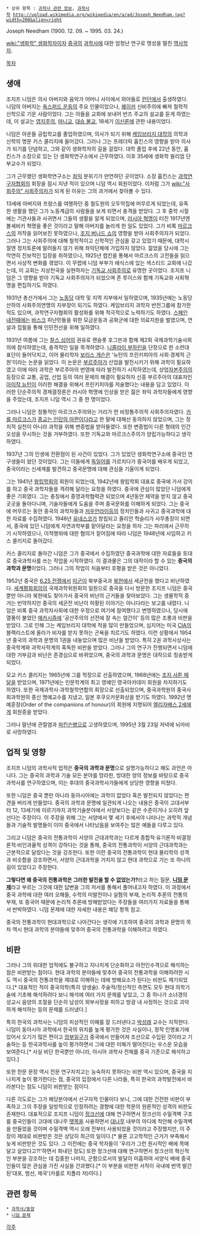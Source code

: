  * 상위 항목 : [[과학사 관련 정보]], [[과학사학]] http://upload.wikimedia.org/wikipedia/en/a/ad/Joseph_Needham.jpg?width=200&align=right
Joseph Needham  (1900. 12. 09. ~ 1995. 03. 24.)

[[wiki:"생화학" 생화학자]]이자 [[중국]]의 [[과학사]]에 대한 엄청난 연구로 명성을 떨친 [[역사학자]].

[[목차]]
== 생애 ==
조지프 니덤은 의사 아버지와 음악가 어머니 사이에서 외아들로 [[런던]]에서 출생하였다.
니덤의 아버지는 [[옥스퍼드 운동]]의 주요 인물이었으나, [[퀘이커]] 신비주의에 빠져 철학적 신학으로 기운 사람이었다. 그는 아들을 교회에 보내어 반즈 주교의 설교를 듣게 하였는데, 이 설교는 [[영지주의]], [[마니교]], [[대승 불교]], 18세기 [[이신론]]에 관한 내용이었다.

니덤은 아운들 공립학교를 졸업하였으며, 의사가 되기 위해 [[케임브리지 대학]]의 의학과 신학의 명문 키스 콜리지에 들어갔다. 그러나 그는 프레더릭 홉킨스의 영향을 받아 의사가 되기를 단념하고, 그와 같이 생화학자의 길을 걸었다. 대학 졸업 후에 22년 동안, 홉킨스가 소장으로 있는 단 생화학연구소에서 근무하였다. 이후 35세에 생화학 윌리엄 단 부교수가 되었다.

그가 근무했던 생화학연구소는 [[좌익]] 분위기가 만연하던 곳이었다. 소장 홉킨스는 [[과학연구자협회]]의 회장을 잠시 지낸 적이 있으며 니덤 역시 회원이었다. 이처럼 그가 [[wiki:"사회주의" 사회주의자]]가 되게 된 이유는 그의 과거에서 찾아볼 수 있다.

13세에 아버지와 프랑스를 여행하던 중 철도원의 오두막집에 머무르게 되었는데, 유족한 생활을 했던 그가 노동계급의 사람들을 보게 되면서 충격을 받았다. 그 후 중학 시절에는 기관사들과 사귀면서 그들의 생활을 알게 되었으며, [[러시아 혁명]]이 터진 1917년엔 볼셰비키 혁명을 좋은 것이라고 말해 아버지를 놀라게 한 일도 있었다. 그가 비록 [[마르크스]]의 저작을 읽어보진 못하였으나, [[조지 버나드 쇼]]의 영향을 받아 사회주의자가 되었다. 그러나 그는 사회주의에 대해 철학적이고 신학적인 관심을 갖고 있었기 때문에, 대학시절엔 정치토론에 말려들지 않기 위해 좌익단체에 가입하지 않았다. 젊었을 당시에 그는 막연히 진보적인 입장을 취하였으나, 1925년 랩킨을 통해서 마르크스의 고전들을 읽으면서 사상적 변화를 겪었다. 이 무렵에 니덤 부부가 에식스에 있는 색스티드 교회에 나갔는데, 이 교회는 지상천국을 실현하자는 [[기독교 사회주의]]로 유명한 곳이었다. 조지프 니덤은 그 영향을 받아 기독교 사회주의자가 되었으며 존 루이스와 함께 기독교와 사회혁명을 편집하기도 하였다.

1931년 총선거에서 그는 [[노동당]] 대학 및 지역 지부에서 일하였으며, 1935년에는 노동당 산하의 사회주의연맹의 지부장이 되기도 하였다. 케임브리지 과학자 반전그룹에 참가한 적도 있으며, 과학연구자협회의 활성화를 위해 적극적으로 노력하기도 하였다. [[스페인 내전]]때에는 [[바스크]] 피난민들을 위한 모금운동과 공화군에 대한 의료지원을 벌였으며, 연설과 집필을 통해 인민전선을 위해 일하였다.

1931년 여름에 그는 [[찰스 싱어]]의 권유로 랜슬롯 호그븐과 함께 제2회 국제과학기술사회의에 참석하였는데, 충격적인 일을 목격하였다. [[니콜라이 부하린]]을 단장으로 한 소련대표단이 들어닥치고, 이어 물리학자 [[보리스 게슨]]은 '뉴턴의 프린키피아의 사회·경제적 근원'이라는 논문을 읽었다. 이 논문은 [[부르주아]]가 산업을 발전시키기 위해 과학이 필요하였고 이에 따라 과학은 부르주아의 번영에 따라 발전하기 시작하였는데, 상업[[자본주의]]의 등장으로 교통, 공업, 산업 등의 여러 문제의 해결이 필요하자 신흥 부르주아의 대표자인 [[아이작 뉴턴]]이 이러한 해결을 위해서 프린키피아를 저술했다는 내용을 담고 있었다. 이러한 단순주의적 경제결정론은 러시아 혁명에 인상을 받은 젊은 좌익 과학자들에게 영향을 주었는데, 조지프 니덤 역시 그 중 한 명이었다.

그러나 니덤은 정통적인 마르크스주의와는 거리가 먼 비정통주의적 사회주의자였다. [[카를 마르크스]]가 [[종교는 인민의 아편이다]]라고 한 말에 대해선 동의하지 않았으며, 그는 정치적 실천이 아니라 과학을 위해 변증법을 받아들였다. 또한 변증법이 다른 형태의 인간 오성을 무시하는 것을 거부하였다. 또한 기독교와 마르크스주의가 양립가능하다고 생각하였다.

1937년 그의 인생에 전환점이 된 사건이 있었다. 그가 있었던 생화학연구소에 중국인 연구생들이 왔던 것이었다. 그는 이들에게 [[독일어]]를 가르치다가 중국어를 배우게 되었고, 중국이라는 신세계를 발견하고 중국문명에 대해 관심을 기울이게 되었다.

그는 1941년 [[왕립학회]]의 회원이 되었는데, 1942년에 왕립학회 대표로 중국에 가서 강의를 하고 중국 과학자들을 격려해 달라는 요청을 하였다. 중국에 관심이 많았던 니덤에게 좋은 기회였다. 그는 충칭에서 중영과학협력관 되었으며 4년동안 제약을 받지 않고 중국 곳곳을 돌아다니며, 기술자들에게 도움을 주며 중국문화를 이해하게 되었다. 그는 중국에 머무르는 동안 중국의 과학자들과 [[저우언라이]]등의 정치인들과 사귀고 중국과학에 대한 자료를 수집하였다. 1946년 [[유네스코]]가 창립되고 줄리안 헉슬리가 사무총장이 되면서, 중국에 있던 니덤에게 자연과학부를 맡아달라는 요청을 하자 그는 파리에서 근무하기 시작하였으나, 이적행위에 대한 혐의가 짙어짐에 따라 니덤은 1948년에 사임하고 키스 콜리지로 돌아갔다.

키스 콜리지로 돌아간 니덤은 그가 중국에서 수집하였던 중국과학에 대한 자료들을 토대로 중국과학사를 쓰는 작업을 시작하였다. 이 결과물은 그의 대작이라 할 수 있는 '''중국의 과학과 문명'''이었다. 그러나 그의 작업이 처음부터 호평을 받은 것은 아니었다.

1952년 중국은 [[6.25 전쟁]]에서 [[미군]]이 북부중국과 [[북한]]에서 세균전을 했다고 비난하였다. [[세계평화회의]]의 국제과학위원회의 일원으로 중국을 다시 방문한 조지프 니덤은 중국 뿐만 아니라 북한에도 찾아가서 중국의 비난의 근거들을 찾아보았다. 그는 생물학적 증거는 빈약하지만 중국의 세균전 비난이 허황된 이야기는 아니다라는 보고를 내렸다. 니덤은 비록 중국 과학자사회에 대한 우정으로 여기에 참여했다고 변명하였으나, 당시에 열풍이 불었던 [[매카시즘]]에 '공산주의의 선전에 잘 속는 얼간이' 등의 많은 조롱과 비판을 받았다. 그로 인해 그는 케임브리지 대학에 적을 많이 만들었으며, 심지어는 미국 [[CIA]]의 블랙리스트에 올라가 비자를 받지 못하는 곤욕을 치르기도 하였다. 이런 상황에서 1954년 중국의 과학과 문명의 1권을 내놓았으며 많은 비난을 받았다. 특히 2권 과학사상사는 중국학계와 과학사학계의 혹독한 비판을 받았다. 그러나 그의 연구가 진행되면서 니덤에 대한 거부감과 비난은 존경심으로 바뀌었으며, 중국의 과학과 문명은 대작으로 칭송받게 되었다.

모교 키스 콜리지는 1965년에 그를 학장으로 선출하였으며, 1968년에는 [[조지 사튼 메달]]을 받았으며, 1971년에는 인문학계의 최고 영예인 영국아카데미 회원을 차지하기도 하였다. 또한 국제과학사·과학철학연합의 회장으로 선출되었으며, 중국과학원의 중국사회과학원의 종신 명예교수를 지냈고, 일본 후쿠오카문화상을 받기도 하였다. 1992년 명예훈장(Order of the companions of honour)의 회원에 지명되어 [[엘리자베스 2세]]에게 회원증을 받았다.

그러나 말년에 관절염과 [[파킨슨병]]으로 고생하였으며, 1995년 3월 23일 저녁에 뇌마비로 사망하였다.

== 업적 및 영향 ==
조지프 니덤의 과학사적 업적은 '''중국의 과학과 문명'''으로 설명가능하다고 해도 과언은 아니다. 그는 중국의 과학과 기술 모든 분야를 망라한, 방대한 양의 정보를 바탕으로 중국과학사를 연구하였으며, 이는 후대의 중국과학사가들에게 상당한 영향을 미쳤다.

또한 니덤은 중국 뿐만 아니라 동아시아에는 과학이 없었다 혹은 발전되지 않았다는 편견을 버리게 만들었다. 중국의 과학과 문명에 일관되게 나오는 내용은 중국이 고대서부터 12, 13세기에 이르기까지 과학기술분야에서 서양보다는 같은 수준이거나 오히려 앞선다는 주장이다. 이 주장을 위해 그는 서양에서 몇 세기 후에서야 나타나는 과학적 개념들과 기술적 발명들이 이미 중국에서 나타났음을 보여주는 많은 예들을 다루고 있다.

그리고 니덤은 중국의 전통과학이 서양의 근대과학과는 다르게 종합적·유기론적·비결정론적·비인과율적 성격이 강하다는 것을 통해, 중국의 전통과학이 서양의 근대과학과는 근본적으로 달랐다는 것을 강조한다. 또한 이런 중국의 전통과학이 현대 물리학의 성격과 비슷함을 강조하면서, 서양의 근대과학을 거치지 않고 현대 과학으로 가는 또 하나의 길이 있었다고 주장한다.

'''그렇다면 왜 중국의 전통과학은 그러한 발전을 할 수 없었는가?'''라고 하는 질문,  '''[[니덤 문제]]'''라고 부르는 그것에 대한 답변을 그의 저서를 통해서 풀어내고자 하였다. 이 과정에서 중국 과학에 대한 여러 오해들, 수학의 미발전이나 실험의 부재, 논리적 추론의 전통의 부재, 또 중국어 때문에 논리적 추론에 방해받았다는 주장들을 여러가지 자료들을 통해서 반박하였다. 니덤 문제에 대한 자세한 내용은 해당 항목 참고.

중국의 전통과학이 현대과학으로 나아간다는 생각에 기초하여 중국의 과학과 문명의 목차 역시 현대 과학의 분야들에 맞추어 중국의 전통과학을 이해하려고 하였다.

== 비판 ==
그러나 그의 위대한 업적에도 불구하고 지나치게 단순화하고 아전인수격으로 해석하는 점은 비판받는 점이다. 현대 과학의 분야들에 맞추어 중국의 전통과학을 이해하려한 시도 역시 중국의 전통과학을 제대로 이해하는 데에 방해요소가 된다는 비판도 제기되었다.[* 대표적인 적이 중국의학(특히 양생술). 주술적/정신적인 측면도 모두 현대 의학기술에 기초해 해석하려다 보니 해석에 여러 가지 문제를 낳았고, 그 중 하나가 소녀경의 성교시 음양의 조절을 단순히 남성이 외부사정을 피하고 방광 내 사정하는 것으로 괴악하게 해석하는 등의 문제를 드러냈다.]

특히 한국의 과학사는 니덤의 피상적인 이해를 잘 드러낸다고 [[박성래]] 교수는 지적한다. 니덤이 동아시아 과학에서 한국의 위치를 높게 평가한 것은 사실이나, 정작 인명표기에 있어서 오기가 많은 편이고 [[앙부일구]]가 중국에서 만들어져 조선으로 수입된 것이라고 기술하는 등 한국과학사를 높이 평가하면서 그에 대한 이해가 떨어진다는 우스운 모습을 보여준다.[* 사실 비단 한국뿐만 아니라, 아시아 과학사 전체를 중국 기준으로 해석하고 있다.]

또한 한문 문장 역시 전문 연구자치고는 능숙하지 못하다는 비판 역시 있으며, 중국을 지나치게 높이 평가한다는 점, 중국의 입장에서 다른 나라들, 특히 한국의 과학발전에서 바라본다는 점도 니덤이 비판받는 점이다.

다른 각도로는 그가 해당분야에서 선구자적 인물이다 보니, 그에 대한 건전한 비판이 부족하고 그의 주장을 일방적으로 인정하려는 경향에 대한 학문의 원론적인 성격의 비판도 존재한다. 대표적으로 조지프 니덤이 [[정크선]]에 대해 연구하면서 정크선의 수밀격벽 구조를 중국인들이 고대에 대나무 [[뗏목]]을 사용하면서 [[대나무]] 내부의 마디에 착안해 수밀격벽을 만들었을 것이며 수밀격벽 역시 오래 전부터 사용되었을 것이라고 주장했지만, 이 주장이 제대로 비판받은 것은 상당히 최근의 일이다.[* 물론 고고학적인 근거가 부족해서 늦게 비판받은 것도 있다. 그 이전에는 중국 학자들이 '우리가 그런 원시적인 배에 목매달고 살았다고?!'하면서 화내던 정도] 또한 정크선에 대해 연구하면서 정크선의 혁신적인 부분을 강조하는 데 집중한 나머지, 군함으로서의 발달이 미흡하여 서양식 배에 중국인들이 많은 관심을 가진 사실을 간과했다.[* 이 부분을 비판한 서적이 국내에 번역 발간된'대포, 범선, 제국'(카를로 치폴라 저)이다.] 

== 관련 항목 ==
 * [[과학사/동양]]
 * [[니덤 문제]]
[[각주]]
